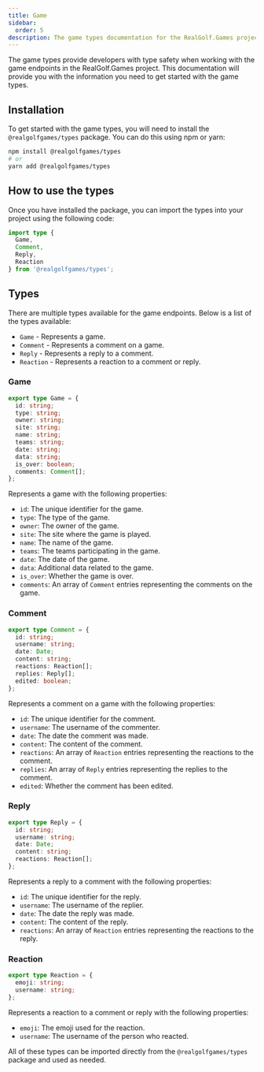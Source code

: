 ```yaml
---
title: Game
sidebar:
  order: 5
description: The game types documentation for the RealGolf.Games project.
---
```


The game types provide developers with type safety when working with the game endpoints in the RealGolf.Games project. This documentation will provide you with the information you need to get started with the game types.

## Installation

To get started with the game types, you will need to install the `@realgolfgames/types` package. You can do this using npm or yarn:

```sh
npm install @realgolfgames/types
# or
yarn add @realgolfgames/types
```

## How to use the types

Once you have installed the package, you can import the types into your project using the following code:

```typescript
import type {
  Game,
  Comment,
  Reply,
  Reaction
} from '@realgolfgames/types';
```

## Types

There are multiple types available for the game endpoints. Below is a list of the types available:

- `Game` - Represents a game.
- `Comment` - Represents a comment on a game.
- `Reply` - Represents a reply to a comment.
- `Reaction` - Represents a reaction to a comment or reply.

### Game

```typescript
export type Game = {
  id: string;
  type: string;
  owner: string;
  site: string;
  name: string;
  teams: string;
  date: string;
  data: string;
  is_over: boolean;
  comments: Comment[];
};
```

Represents a game with the following properties:

- `id`: The unique identifier for the game.
- `type`: The type of the game.
- `owner`: The owner of the game.
- `site`: The site where the game is played.
- `name`: The name of the game.
- `teams`: The teams participating in the game.
- `date`: The date of the game.
- `data`: Additional data related to the game.
- `is_over`: Whether the game is over.
- `comments`: An array of `Comment` entries representing the comments on the game.

### Comment

```typescript
export type Comment = {
  id: string;
  username: string;
  date: Date;
  content: string;
  reactions: Reaction[];
  replies: Reply[];
  edited: boolean;
};
```

Represents a comment on a game with the following properties:

- `id`: The unique identifier for the comment.
- `username`: The username of the commenter.
- `date`: The date the comment was made.
- `content`: The content of the comment.
- `reactions`: An array of `Reaction` entries representing the reactions to the comment.
- `replies`: An array of `Reply` entries representing the replies to the comment.
- `edited`: Whether the comment has been edited.

### Reply

```typescript
export type Reply = {
  id: string;
  username: string;
  date: Date;
  content: string;
  reactions: Reaction[];
};
```

Represents a reply to a comment with the following properties:

- `id`: The unique identifier for the reply.
- `username`: The username of the replier.
- `date`: The date the reply was made.
- `content`: The content of the reply.
- `reactions`: An array of `Reaction` entries representing the reactions to the reply.

### Reaction

```typescript
export type Reaction = {
  emoji: string;
  username: string;
};
```

Represents a reaction to a comment or reply with the following properties:

- `emoji`: The emoji used for the reaction.
- `username`: The username of the person who reacted.

All of these types can be imported directly from the `@realgolfgames/types` package and used as needed.
